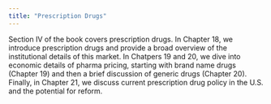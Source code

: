 ```yaml
---
title: "Prescription Drugs"
---
```


Section IV of the book covers prescription drugs. In Chapter 18, we introduce prescription drugs and provide a broad overview of the institutional details of this market. In Chatpers 19 and 20, we dive into economic details of pharma pricing, starting with brand name drugs (Chapter 19) and then a brief discussion of generic drugs (Chapter 20). Finally, in Chapter 21, we discuss current prescription drug policy in the U.S. and the potential for reform.